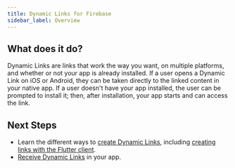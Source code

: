 ```yaml
---
title: Dynamic Links for Firebase
sidebar_label: Overview
---
```


## What does it do?

Dynamic Links are links that work the way you want, on multiple platforms, and whether or not your app is already installed.
If a user opens a Dynamic Link on iOS or Android, they can be taken directly to the linked content in your native app.
If a user doesn't have your app installed, the user can be prompted to install it; then, after installation, your app starts
and can access the link.

<YouTube id="LvY1JMcrPF8" />

## Next Steps

- Learn the different ways to [create Dynamic Links](https://firebase.google.com/docs/dynamic-links/create-links),
  including [creating links with the Flutter client](https://firebase.flutter.dev/docs/dynamic-links/create/).
- [Receive Dynamic Links](https://firebase.flutter.dev/docs/dynamic-links/receive) in your app.
